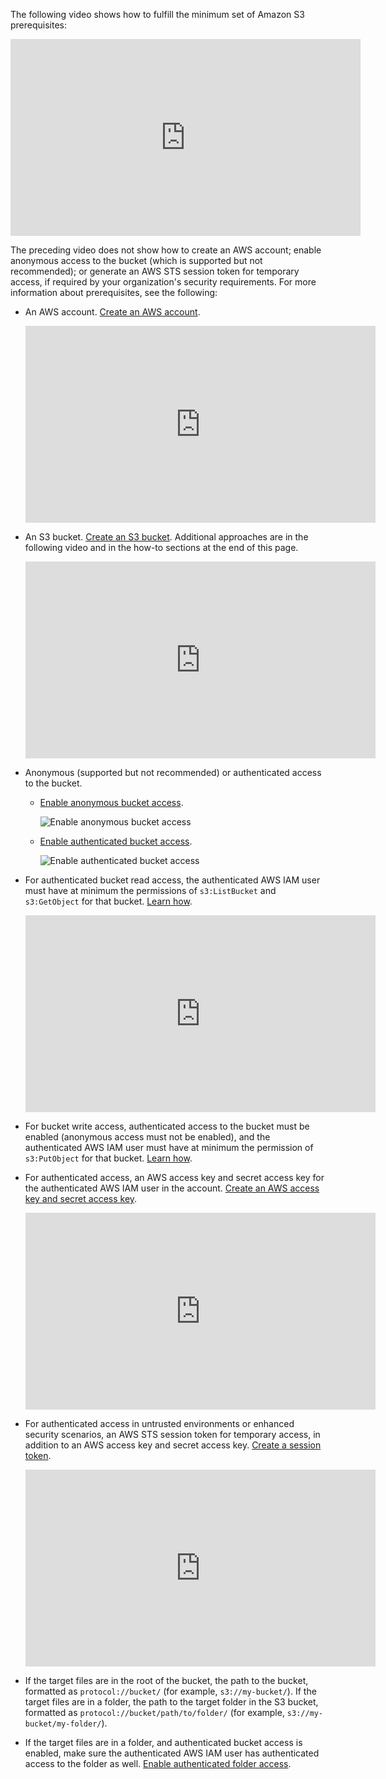 The following video shows how to fulfill the minimum set of Amazon S3 prerequisites:

<iframe
width="560"
height="315"
src="https://www.youtube.com/embed/hyDHfhVVAhs"
title="YouTube video player"
frameborder="0"
allow="accelerometer; autoplay; clipboard-write; encrypted-media; gyroscope; picture-in-picture"
allowfullscreen
></iframe>

The preceding video does not show how to create an AWS account; enable anonymous access to the bucket (which is supported but 
not recommended); or generate an AWS STS session token for temporary access, if required by your organization's security 
requirements. For more information about prerequisites, see the following:

- An AWS account. [Create an AWS account](https://aws.amazon.com/free).

  <iframe
  width="560"
  height="315"
  src="https://www.youtube.com/embed/lIdh92JmWtg"
  title="YouTube video player"
  frameborder="0"
  allow="accelerometer; autoplay; clipboard-write; encrypted-media; gyroscope; picture-in-picture"
  allowfullscreen
  ></iframe>

- An S3 bucket. [Create an S3 bucket](https://docs.aws.amazon.com/AmazonS3/latest/userguide/creating-bucket.html). 
  Additional approaches are in the following video and in the how-to sections at the end of this page.

  <iframe
  width="560"
  height="315"
  src="https://www.youtube.com/embed/e6w9LwZJFIA"
  title="YouTube video player"
  frameborder="0"
  allow="accelerometer; autoplay; clipboard-write; encrypted-media; gyroscope; picture-in-picture"
  allowfullscreen
  ></iframe>

- Anonymous (supported but not recommended) or authenticated access to the bucket. 

  - [Enable anonymous bucket access](https://docs.aws.amazon.com/AmazonS3/latest/userguide/example-bucket-policies.html#example-bucket-policies-anonymous-user). 

    ![Enable anonymous bucket access](/img/connectors/s3-anon-access.gif)

  - [Enable authenticated bucket access](https://docs.aws.amazon.com/AmazonS3/latest/userguide/walkthrough1.html).

    ![Enable authenticated bucket access](/img/connectors/s3-auth-access.gif)

- For authenticated bucket read access, the authenticated AWS IAM user must have at minimum the permissions of `s3:ListBucket` and `s3:GetObject` for that bucket. [Learn how](https://docs.aws.amazon.com/AmazonS3/latest/userguide/example-policies-s3.html).

  <iframe
  width="560"
  height="315"
  src="https://www.youtube.com/embed/y4SfQoJpipo"
  title="YouTube video player"
  frameborder="0"
  allow="accelerometer; autoplay; clipboard-write; encrypted-media; gyroscope; picture-in-picture"
  allowfullscreen
  ></iframe>

- For bucket write access, authenticated access to the bucket must be enabled (anonymous access must not be enabled), and the authenticated AWS IAM user must have at 
  minimum the permission of `s3:PutObject` for that bucket. [Learn how](https://docs.aws.amazon.com/AmazonS3/latest/userguide/example-policies-s3.html).

- For authenticated access, an AWS access key and secret access key for the authenticated AWS IAM user in the account. 
  [Create an AWS access key and secret access key](https://docs.aws.amazon.com/IAM/latest/UserGuide/id_credentials_access-keys.html#Using_CreateAccessKey).

  <iframe
  width="560"
  height="315"
  src="https://www.youtube.com/embed/MoFTaGJE65Q"
  title="YouTube video player"
  frameborder="0"
  allow="accelerometer; autoplay; clipboard-write; encrypted-media; gyroscope; picture-in-picture"
  allowfullscreen
  ></iframe>

- For authenticated access in untrusted environments or enhanced security scenarios, an AWS STS session token for temporary access, in addition to an AWS access key and secret access key. [Create a session token](https://docs.aws.amazon.com/IAM/latest/UserGuide/id_credentials_temp_request.html#api_getsessiontoken). 

  <iframe
  width="560"
  height="315"
  src="https://www.youtube.com/embed/4_csSXc_GNU"
  title="YouTube video player"
  frameborder="0"
  allow="accelerometer; autoplay; clipboard-write; encrypted-media; gyroscope; picture-in-picture"
  allowfullscreen
  ></iframe>
  
- If the target files are in the root of the bucket, the path to the bucket, formatted as `protocol://bucket/` (for example, `s3://my-bucket/`). 
  If the target files are in a folder, the path to the target folder in the S3 bucket, formatted as `protocol://bucket/path/to/folder/` (for example, `s3://my-bucket/my-folder/`). 
- If the target files are in a folder, and authenticated bucket access is enabled, make sure the authenticated AWS IAM user has 
  authenticated access to the folder as well. [Enable authenticated folder access](https://docs.aws.amazon.com/AmazonS3/latest/userguide/example-bucket-policies.html#example-bucket-policies-folders).